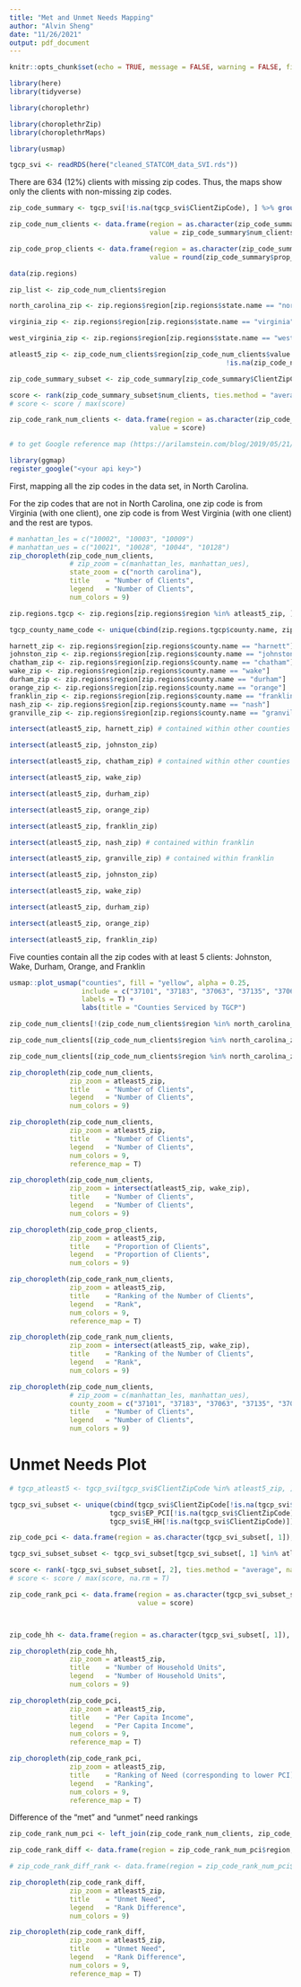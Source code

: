 ```yaml
---
title: "Met and Unmet Needs Mapping"
author: "Alvin Sheng"
date: "11/26/2021"
output: pdf_document
---
```


```r
knitr::opts_chunk$set(echo = TRUE, message = FALSE, warning = FALSE, fig.align = 'center', fig.width = 5, fig.height = 3)
```

```r
library(here)
library(tidyverse)

library(choroplethr)

library(choroplethrZip)
library(choroplethrMaps)

library(usmap)
```

```r
tgcp_svi <- readRDS(here("cleaned_STATCOM_data_SVI.rds"))
```

There are 634 (12%) clients with missing zip codes. Thus, the maps show only the clients with non-missing zip codes.

```r
zip_code_summary <- tgcp_svi[!is.na(tgcp_svi$ClientZipCode), ] %>% group_by(ClientZipCode) %>% summarise(num_clients = n(), prop_clients = n() / nrow(tgcp_svi))

zip_code_num_clients <- data.frame(region = as.character(zip_code_summary$ClientZipCode), 
                                   value = zip_code_summary$num_clients)

zip_code_prop_clients <- data.frame(region = as.character(zip_code_summary$ClientZipCode), 
                                   value = round(zip_code_summary$prop_clients, digits = 3))

```

```r
data(zip.regions)

zip_list <- zip_code_num_clients$region

north_carolina_zip <- zip.regions$region[zip.regions$state.name == "north carolina"]

virginia_zip <- zip.regions$region[zip.regions$state.name == "virginia"]

west_virginia_zip <- zip.regions$region[zip.regions$state.name == "west virginia"]

atleast5_zip <- zip_code_num_clients$region[zip_code_num_clients$value > 4 &
                                                      !is.na(zip_code_num_clients$region)]
```

```r
zip_code_summary_subset <- zip_code_summary[zip_code_summary$ClientZipCode %in% atleast5_zip, ]

score <- rank(zip_code_summary_subset$num_clients, ties.method = "average")
# score <- score / max(score)

zip_code_rank_num_clients <- data.frame(region = as.character(zip_code_summary_subset$ClientZipCode), 
                                   value = score)
```



```r
# to get Google reference map (https://arilamstein.com/blog/2019/05/21/bug-when-creating-reference-maps-with-choroplethr/)

library(ggmap)
register_google("<your api key>")

```



First, mapping all the zip codes in the data set, in North Carolina. 

For the zip codes that are not in North Carolina, one zip code is from Virginia (with one client), one zip code is from West Virginia (with one client) and the rest are typos. 

<!-- The tgcp_svi dataset  -->

```r


# manhattan_les = c("10002", "10003", "10009")
# manhattan_ues = c("10021", "10028", "10044", "10128")
zip_choropleth(zip_code_num_clients,
               # zip_zoom = c(manhattan_les, manhattan_ues),
               state_zoom = c("north carolina"),
               title    = "Number of Clients",
               legend   = "Number of Clients", 
               num_colors = 9)
```



<!-- Finding the counties with >= 5 clients -->

```r
zip.regions.tgcp <- zip.regions[zip.regions$region %in% atleast5_zip, ]

tgcp_county_name_code <- unique(cbind(zip.regions.tgcp$county.name, zip.regions.tgcp$county.fips.numeric))
```

```r
harnett_zip <- zip.regions$region[zip.regions$county.name == "harnett"]
johnston_zip <- zip.regions$region[zip.regions$county.name == "johnston"]
chatham_zip <- zip.regions$region[zip.regions$county.name == "chatham"]
wake_zip <- zip.regions$region[zip.regions$county.name == "wake"]
durham_zip <- zip.regions$region[zip.regions$county.name == "durham"]
orange_zip <- zip.regions$region[zip.regions$county.name == "orange"]
franklin_zip <- zip.regions$region[zip.regions$county.name == "franklin"]
nash_zip <- zip.regions$region[zip.regions$county.name == "nash"]
granville_zip <- zip.regions$region[zip.regions$county.name == "granville"]
```

```r
intersect(atleast5_zip, harnett_zip) # contained within other counties

intersect(atleast5_zip, johnston_zip)

intersect(atleast5_zip, chatham_zip) # contained within other counties

intersect(atleast5_zip, wake_zip)

intersect(atleast5_zip, durham_zip)

intersect(atleast5_zip, orange_zip)

intersect(atleast5_zip, franklin_zip)

intersect(atleast5_zip, nash_zip) # contained within franklin

intersect(atleast5_zip, granville_zip) # contained within franklin
```

```r
intersect(atleast5_zip, johnston_zip)

intersect(atleast5_zip, wake_zip)

intersect(atleast5_zip, durham_zip)

intersect(atleast5_zip, orange_zip)

intersect(atleast5_zip, franklin_zip)
```


Five counties contain all the zip codes with at least 5 clients: Johnston, Wake, Durham, Orange, and Franklin

```r
usmap::plot_usmap("counties", fill = "yellow", alpha = 0.25,
                  include = c("37101", "37183", "37063", "37135", "37069"), 
                  labels = T) +
                  labs(title = "Counties Serviced by TGCP")
```



```r
zip_code_num_clients[!(zip_code_num_clients$region %in% north_carolina_zip) & !is.na(zip_code_num_clients$region),]
```

```r
zip_code_num_clients[(zip_code_num_clients$region %in% north_carolina_zip) & !is.na(zip_code_num_clients$region) & !(zip_code_num_clients$region %in% atleast5_zip),]
```

```r
zip_code_num_clients[(zip_code_num_clients$region %in% north_carolina_zip) & !is.na(zip_code_num_clients$region) & !(zip_code_num_clients$region %in% wake_zip),]
```

```r

zip_choropleth(zip_code_num_clients,
               zip_zoom = atleast5_zip,
               title    = "Number of Clients",
               legend   = "Number of Clients", 
               num_colors = 9)

```

```r

zip_choropleth(zip_code_num_clients,
               zip_zoom = atleast5_zip,
               title    = "Number of Clients",
               legend   = "Number of Clients", 
               num_colors = 9, 
               reference_map = T)

```

```r

zip_choropleth(zip_code_num_clients,
               zip_zoom = intersect(atleast5_zip, wake_zip),
               title    = "Number of Clients",
               legend   = "Number of Clients", 
               num_colors = 9)

```

```r

zip_choropleth(zip_code_prop_clients,
               zip_zoom = atleast5_zip,
               title    = "Proportion of Clients",
               legend   = "Proportion of Clients", 
               num_colors = 9)

```



```r

zip_choropleth(zip_code_rank_num_clients,
               zip_zoom = atleast5_zip,
               title    = "Ranking of the Number of Clients",
               legend   = "Rank", 
               num_colors = 9, 
               reference_map = T)

```

```r

zip_choropleth(zip_code_rank_num_clients,
               zip_zoom = intersect(atleast5_zip, wake_zip),
               title    = "Ranking of the Number of Clients",
               legend   = "Rank", 
               num_colors = 9)

```



```r

zip_choropleth(zip_code_num_clients,
               # zip_zoom = c(manhattan_les, manhattan_ues),
               county_zoom = c("37101", "37183", "37063", "37135", "37069"),
               title    = "Number of Clients",
               legend   = "Number of Clients", 
               num_colors = 9)

```



# Unmet Needs Plot

```r
# tgcp_atleast5 <- tgcp_svi[tgcp_svi$ClientZipCode %in% atleast5_zip, ]

tgcp_svi_subset <- unique(cbind(tgcp_svi$ClientZipCode[!is.na(tgcp_svi$ClientZipCode)],
                         tgcp_svi$EP_PCI[!is.na(tgcp_svi$ClientZipCode)], 
                         tgcp_svi$E_HH[!is.na(tgcp_svi$ClientZipCode)]))

zip_code_pci <- data.frame(region = as.character(tgcp_svi_subset[, 1]), value = tgcp_svi_subset[, 2])

tgcp_svi_subset_subset <- tgcp_svi_subset[tgcp_svi_subset[, 1] %in% atleast5_zip, ]

score <- rank(-tgcp_svi_subset_subset[, 2], ties.method = "average", na.last = "keep")
# score <- score / max(score, na.rm = T)

zip_code_rank_pci <- data.frame(region = as.character(tgcp_svi_subset_subset[, 1]), 
                                value = score)



zip_code_hh <- data.frame(region = as.character(tgcp_svi_subset[, 1]), value = tgcp_svi_subset[, 3])

```

```r
zip_choropleth(zip_code_hh,
               zip_zoom = atleast5_zip,
               title    = "Number of Household Units",
               legend   = "Number of Household Units", 
               num_colors = 9)
```

```r
zip_choropleth(zip_code_pci,
               zip_zoom = atleast5_zip,
               title    = "Per Capita Income",
               legend   = "Per Capita Income", 
               num_colors = 9, 
               reference_map = T)
```

```r
zip_choropleth(zip_code_rank_pci,
               zip_zoom = atleast5_zip,
               title    = "Ranking of Need (corresponding to lower PCI)",
               legend   = "Ranking", 
               num_colors = 9, 
               reference_map = T)
```

Difference of the "met" and "unmet" need rankings

```r
zip_code_rank_num_pci <- left_join(zip_code_rank_num_clients, zip_code_rank_pci, by = "region")

zip_code_rank_diff <- data.frame(region = zip_code_rank_num_pci$region, value = zip_code_rank_num_pci$value.y - zip_code_rank_num_pci$value.x)

# zip_code_rank_diff_rank <- data.frame(region = zip_code_rank_num_pci$region, value = rank(zip_code_rank_diff$value))
```

```r
zip_choropleth(zip_code_rank_diff,
               zip_zoom = atleast5_zip,
               title    = "Unmet Need",
               legend   = "Rank Difference", 
               num_colors = 9)
```

<!-- ```{r} -->
<!-- zip_choropleth(zip_code_rank_diff_rank, -->
<!--                zip_zoom = atleast5_zip, -->
<!--                title    = "Unmet Need, Ranked", -->
<!--                legend   = "Rank",  -->
<!--                num_colors = 9) -->
<!-- ``` -->

<!-- ```{r} -->
<!-- zip_choropleth(zip_code_rank_diff_rank, -->
<!--                zip_zoom = intersect(atleast5_zip, wake_zip), -->
<!--                title    = "Unmet Need, Ranked", -->
<!--                legend   = "Rank",  -->
<!--                num_colors = 9) -->
<!-- ``` -->

<!-- To-do: point out the zip codes in tabular format with most unmet need -->

```r
zip_choropleth(zip_code_rank_diff,
               zip_zoom = atleast5_zip,
               title    = "Unmet Need",
               legend   = "Rank Difference", 
               num_colors = 9, 
               reference_map = T)
```

<!-- ```{r} -->
<!-- zip_choropleth(zip_code_rank_diff_rank, -->
<!--                zip_zoom = intersect(atleast5_zip, wake_zip), -->
<!--                title    = "Unmet Need, Ranked", -->
<!--                legend   = "Rank",  -->
<!--                num_colors = 9,  -->
<!--                reference_map = T) -->
<!-- ``` -->

<!-- should rescale the ranking, to be more comparable -->



